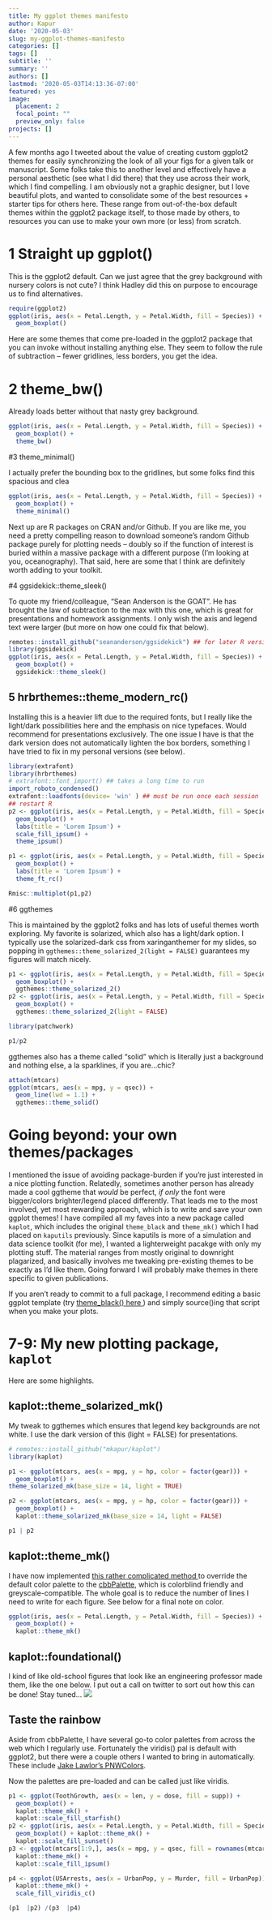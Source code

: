 ```yaml
---
title: My ggplot themes manifesto
author: Kapur
date: '2020-05-03'
slug: my-ggplot-themes-manifesto
categories: []
tags: []
subtitle: ''
summary: ''
authors: []
lastmod: '2020-05-03T14:13:36-07:00'
featured: yes
image:
  placement: 2
  focal_point: ""
  preview_only: false
projects: []
---
```





A few months ago I tweeted about the value of creating custom ggplot2 themes for easily synchronizing the look of all your figs for a given talk or manuscript. Some folks take this to another level and effectively have a personal aesthetic (see what I did there) that they use across their work, which I find compelling. I am obviously not a graphic designer, but I love beautiful plots, and wanted to consolidate some of the best resources + starter tips for others here. These range from out-of-the-box default themes within the ggplot2 package itself, to those made by others, to resources you can use to make your own more (or less) from scratch.


# 1 Straight up ggplot()

This is the ggplot2 default. Can we just agree that the grey background with nursery colors is not cute? I think Hadley did this on purpose to encourage us to find alternatives.

```r
require(ggplot2)
ggplot(iris, aes(x = Petal.Length, y = Petal.Width, fill = Species)) + 
  geom_boxplot()
```





Here are some themes that come pre-loaded in the ggplot2 package that you can invoke without installing anything else. They seem to follow the rule of subtraction -- fewer gridlines, less borders, you get the idea.

# 2 theme_bw()
Already loads better without that nasty grey background.

```r
ggplot(iris, aes(x = Petal.Length, y = Petal.Width, fill = Species)) + 
  geom_boxplot() + 
  theme_bw()
```

#3 theme_minimal()

I actually prefer the bounding box to the gridlines, but some folks find this spacious and clea
```r
ggplot(iris, aes(x = Petal.Length, y = Petal.Width, fill = Species)) + 
  geom_boxplot() + 
  theme_minimal()
```




Next up are R packages on CRAN and/or Github. If you are like me, you need a pretty compelling reason to download someone's random Github package purely for plotting needs -- doubly so if the function of interest is buried within a massive package with a different purpose (I'm looking at you, oceanography). That said, here are some that I think are definitely worth adding to your toolkit.

#4 ggsidekick::theme_sleek() 

To quote my friend/colleague, "Sean Anderson is the GOAT". He has brought the law of subtraction to the max with this one, which is great for presentations and homework assignments. I only wish the axis and legend text were larger (but more on how one could fix that below).

```r
remotes::install_github("seananderson/ggsidekick") ## for later R versions 
library(ggsidekick) 
ggplot(iris, aes(x = Petal.Length, y = Petal.Width, fill = Species)) + 
  geom_boxplot() + 
  ggsidekick::theme_sleek()
```




## 5 hrbrthemes::theme_modern_rc()

Installing this is a heavier lift due to the required fonts, but I really like the light/dark possibilities here and the emphasis on nice typefaces. Would recommend for presentations exclusively. The one issue I have is that the dark version does not automatically lighten the box borders, something I have tried to fix in my personal versions (see below).

```r
library(extrafont)
library(hrbrthemes)
# extrafont::font_import() ## takes a long time to run
import_roboto_condensed()
extrafont::loadfonts(device= 'win' ) ## must be run once each session
## restart R
p2 <- ggplot(iris, aes(x = Petal.Length, y = Petal.Width, fill = Species)) +
  geom_boxplot() +
  labs(title = 'Lorem Ipsum') +
  scale_fill_ipsum() +
  theme_ipsum()

p1 <- ggplot(iris, aes(x = Petal.Length, y = Petal.Width, fill = Species)) +
  geom_boxplot() +
  labs(title = 'Lorem Ipsum') +
  theme_ft_rc()

Rmisc::multiplot(p1,p2)


```


#6 ggthemes

This is maintained by the ggplot2 folks and has lots of useful themes worth exploring. My favorite is solarized, which also has a light/dark option. I typically use the solarized-dark css from xaringanthemer for my slides, so popping in `ggthemes::theme_solarized_2(light = FALSE)` guarantees my figures will match nicely.


```r

p1 <- ggplot(iris, aes(x = Petal.Length, y = Petal.Width, fill = Species)) + 
  geom_boxplot() + 
  ggthemes::theme_solarized_2() 
p2 <- ggplot(iris, aes(x = Petal.Length, y = Petal.Width, fill = Species)) + 
  geom_boxplot() + 
  ggthemes::theme_solarized_2(light = FALSE)

library(patchwork)

p1/p2
```


ggthemes also has a theme called "solid" which is literally just a background and nothing else, a la sparklines, if you are...chic?

```r
attach(mtcars)
ggplot(mtcars, aes(x = mpg, y = qsec)) +
  geom_line(lwd = 1.1) +
  ggthemes::theme_solid()
```

# Going beyond: your own themes/packages

I mentioned the issue of avoiding package-burden if you're just interested in a nice plotting function. Relatedly, sometimes another person has already made a cool ggtheme that *would* be perfect, *if only* the font were bigger/colors brighter/legend placed differently. That leads me to the most involved, yet most rewarding approach, which is to write and save your own ggplot themes! I have compiled all my faves into a new package called `kaplot`, which includes the original `theme_black` and `theme_mk()` which I had placed on `kaputils` previously. Since kaputils is more of a simulation and data science toolkit (for me), I wanted a lighterweight pacakge with only my plotting stuff. The material ranges from mostly original to downright plagarized, and basically involves me tweaking pre-existing themes to be exactly as I'd like them. Going forward I will probably make themes in there specific to given publications. 

If you aren't ready to commit to a full package, I recommend editing a basic ggplot template (try <a href = "https://gist.github.com/jslefche/eff85ef06b4705e6efbc">theme_black() here </a>) and simply source()ing that script when you make your plots.


# 7-9: My new plotting package, `kaplot`

Here are some highlights.

## kaplot::theme_solarized_mk()
My tweak to ggthemes which ensures that legend key backgrounds are not white. I use the dark version of this (light = FALSE) for presentations.

```r
# remotes::install_github("mkapur/kaplot")
library(kaplot)

p1 <- ggplot(mtcars, aes(x = mpg, y = hp, color = factor(gear))) +
  geom_boxplot() +
theme_solarized_mk(base_size = 14, light = TRUE)

p2 <- ggplot(mtcars, aes(x = mpg, y = hp, color = factor(gear))) +
  geom_boxplot() +
  kaplot::theme_solarized_mk(base_size = 14, light = FALSE)

p1 | p2
```

## kaplot::theme_mk()
I have now implemented <a href = "https://community.rstudio.com/t/adding-ggplot-themes-and-color-palettes-to-a-package/2418/3">this rather complicated method </a> to override the default color palette to the <a href = "http://www.cookbook-r.com/Graphs/Colors_(ggplot2)/"> cbbPalette</a>, which is colorblind friendly and greyscale-compatible. The whole goal is to reduce the number of lines I need to write for each figure. See below for a final note on color.

```r
ggplot(iris, aes(x = Petal.Length, y = Petal.Width, fill = Species)) +
  geom_boxplot() + 
  kaplot::theme_mk()
```

## kaplot::foundational()
I kind of like old-school figures that look like an engineering professor made them, like the one below. I put out a call on twitter to sort out how this can be done! Stay tuned...
![](4642.jpg)

## Taste the rainbow

Aside from cbbPalette, I have several go-to color palettes from across the web which I regularly use. Fortunately the viridis() pal is default with ggplot2, but there were a couple others I wanted to bring in automatically. These include <a href = "https://github.com/jakelawlor/PNWColors">Jake Lawlor's PNWColors</a>. 

Now the palettes are pre-loaded and can be called just like viridis.

```r
p1 <- ggplot(ToothGrowth, aes(x = len, y = dose, fill = supp)) + 
  geom_boxplot() + 
  kaplot::theme_mk() + 
  kaplot::scale_fill_starfish() 
p2 <- ggplot(iris, aes(x = Petal.Length, y = Petal.Width, fill = Species)) + 
  geom_boxplot() + kaplot::theme_mk() + 
  kaplot::scale_fill_sunset() 
p3 <- ggplot(mtcars[1:9,], aes(x = mpg, y = qsec, fill = rownames(mtcars[1:9,]))) + geom_bar(stat='identity') + 
  kaplot::theme_mk() + 
  kaplot::scale_fill_ipsum() 

p4 <- ggplot(USArrests, aes(x = UrbanPop, y = Murder, fill = UrbanPop)) + geom_bar(stat='identity') + 
  kaplot::theme_mk() + 
  scale_fill_viridis_c()

(p1  |p2) /(p3  |p4)
```

